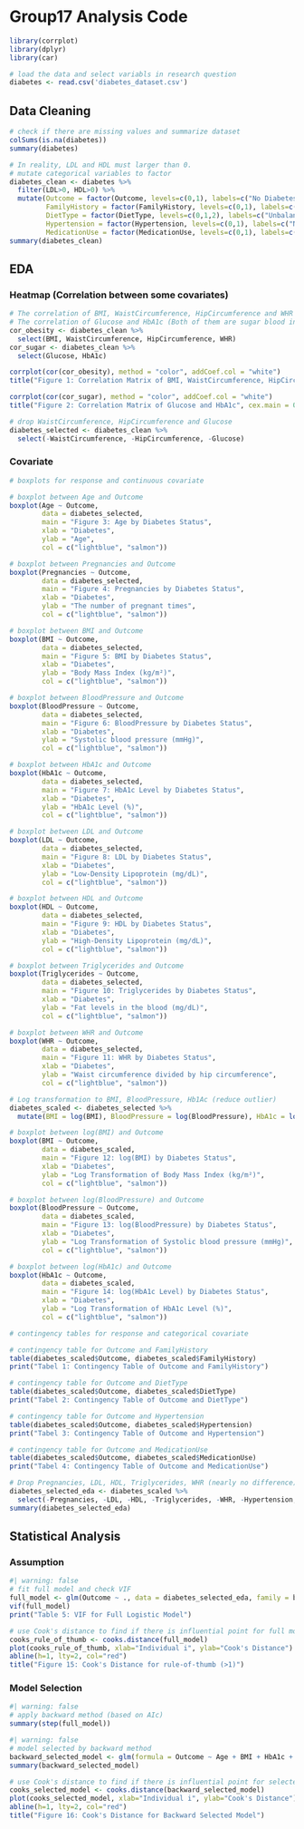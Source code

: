 # Group17 Analysis Code

```r
library(corrplot)
library(dplyr)
library(car)
```

```r
# load the data and select variabls in research question
diabetes <- read.csv('diabetes_dataset.csv')
```

## Data Cleaning

```r
# check if there are missing values and summarize dataset
colSums(is.na(diabetes))
summary(diabetes)
```

```r
# In reality, LDL and HDL must larger than 0.
# mutate categorical variables to factor
diabetes_clean <- diabetes %>%
  filter(LDL>0, HDL>0) %>%
  mutate(Outcome = factor(Outcome, levels=c(0,1), labels=c("No Diabetes","Diabetes")),
         FamilyHistory = factor(FamilyHistory, levels=c(0,1), labels=c("No Diabetes History","Has Diabetes History")),
         DietType = factor(DietType, levels=c(0,1,2), labels=c("Unbalanced", "Balanced", "Vegan")),
         Hypertension = factor(Hypertension, levels=c(0,1), labels=c("No Hypertension","Hypertension")),
         MedicationUse = factor(MedicationUse, levels=c(0,1), labels=c("Not Taking Medicine","Taking Medicine")))
summary(diabetes_clean)
```

## EDA

### Heatmap (Correlation between some covariates)

```r
# The correlation of BMI, WaistCircumference, HipCircumference and WHR (All of them are obesity indicators).
# The correlation of Glucose and HbA1c (Both of them are sugar blood indicators).
cor_obesity <- diabetes_clean %>%
  select(BMI, WaistCircumference, HipCircumference, WHR)
cor_sugar <- diabetes_clean %>%
  select(Glucose, HbA1c)

corrplot(cor(cor_obesity), method = "color", addCoef.col = "white")
title("Figure 1: Correlation Matrix of BMI, WaistCircumference, HipCircumference and WHR", cex.main = 0.9)

corrplot(cor(cor_sugar), method = "color", addCoef.col = "white")
title("Figure 2: Correlation Matrix of Glucose and HbA1c", cex.main = 0.9)
```

```R
# drop WaistCircumference, HipCircumference and Glucose
diabetes_selected <- diabetes_clean %>%
  select(-WaistCircumference, -HipCircumference, -Glucose)
```

### Covariate

```r
# boxplots for response and continuous covariate

# boxplot between Age and Outcome
boxplot(Age ~ Outcome,
        data = diabetes_selected,
        main = "Figure 3: Age by Diabetes Status",
        xlab = "Diabetes",
        ylab = "Age",
        col = c("lightblue", "salmon"))

# boxplot between Pregnancies and Outcome
boxplot(Pregnancies ~ Outcome,
        data = diabetes_selected,
        main = "Figure 4: Pregnancies by Diabetes Status",
        xlab = "Diabetes",
        ylab = "The number of pregnant times",
        col = c("lightblue", "salmon"))

# boxplot between BMI and Outcome
boxplot(BMI ~ Outcome,
        data = diabetes_selected,
        main = "Figure 5: BMI by Diabetes Status",
        xlab = "Diabetes",
        ylab = "Body Mass Index (kg/m²)",
        col = c("lightblue", "salmon"))

# boxplot between BloodPressure and Outcome
boxplot(BloodPressure ~ Outcome,
        data = diabetes_selected,
        main = "Figure 6: BloodPressure by Diabetes Status",
        xlab = "Diabetes",
        ylab = "Systolic blood pressure (mmHg)",
        col = c("lightblue", "salmon"))

# boxplot between HbA1c and Outcome
boxplot(HbA1c ~ Outcome,
        data = diabetes_selected,
        main = "Figure 7: HbA1c Level by Diabetes Status",
        xlab = "Diabetes",
        ylab = "HbA1c Level (%)",
        col = c("lightblue", "salmon"))

# boxplot between LDL and Outcome
boxplot(LDL ~ Outcome,
        data = diabetes_selected,
        main = "Figure 8: LDL by Diabetes Status",
        xlab = "Diabetes",
        ylab = "Low-Density Lipoprotein (mg/dL)",
        col = c("lightblue", "salmon"))

# boxplot between HDL and Outcome
boxplot(HDL ~ Outcome,
        data = diabetes_selected,
        main = "Figure 9: HDL by Diabetes Status",
        xlab = "Diabetes",
        ylab = "High-Density Lipoprotein (mg/dL)",
        col = c("lightblue", "salmon"))

# boxplot between Triglycerides and Outcome
boxplot(Triglycerides ~ Outcome,
        data = diabetes_selected,
        main = "Figure 10: Triglycerides by Diabetes Status",
        xlab = "Diabetes",
        ylab = "Fat levels in the blood (mg/dL)",
        col = c("lightblue", "salmon"))

# boxplot between WHR and Outcome
boxplot(WHR ~ Outcome,
        data = diabetes_selected,
        main = "Figure 11: WHR by Diabetes Status",
        xlab = "Diabetes",
        ylab = "Waist circumference divided by hip circumference",
        col = c("lightblue", "salmon"))
```
```R
# Log transformation to BMI, BloodPressure, Hb1Ac (reduce outlier)
diabetes_scaled <- diabetes_selected %>%
  mutate(BMI = log(BMI), BloodPressure = log(BloodPressure), HbA1c = log(HbA1c))

# boxplot between log(BMI) and Outcome
boxplot(BMI ~ Outcome,
        data = diabetes_scaled,
        main = "Figure 12: log(BMI) by Diabetes Status",
        xlab = "Diabetes",
        ylab = "Log Transformation of Body Mass Index (kg/m²)",
        col = c("lightblue", "salmon"))

# boxplot between log(BloodPressure) and Outcome
boxplot(BloodPressure ~ Outcome,
        data = diabetes_scaled,
        main = "Figure 13: log(BloodPressure) by Diabetes Status",
        xlab = "Diabetes",
        ylab = "Log Transformation of Systolic blood pressure (mmHg)",
        col = c("lightblue", "salmon"))

# boxplot between log(HbA1c) and Outcome
boxplot(HbA1c ~ Outcome,
        data = diabetes_scaled,
        main = "Figure 14: log(HbA1c Level) by Diabetes Status",
        xlab = "Diabetes",
        ylab = "Log Transformation of HbA1c Level (%)",
        col = c("lightblue", "salmon"))
```

```r
# contingency tables for response and categorical covariate

# contingency table for Outcome and FamilyHistory
table(diabetes_scaled$Outcome, diabetes_scaled$FamilyHistory)
print("Tabel 1: Contingency Table of Outcome and FamilyHistory")

# contingency table for Outcome and DietType
table(diabetes_scaled$Outcome, diabetes_scaled$DietType)
print("Tabel 2: Contingency Table of Outcome and DietType")

# contingency table for Outcome and Hypertension
table(diabetes_scaled$Outcome, diabetes_scaled$Hypertension)
print("Tabel 3: Contingency Table of Outcome and Hypertension")

# contingency table for Outcome and MedicationUse
table(diabetes_scaled$Outcome, diabetes_scaled$MedicationUse)
print("Tabel 4: Contingency Table of Outcome and MedicationUse")
```

```R
# Drop Pregnancies, LDL, HDL, Triglycerides, WHR (nearly no difference), Hypertension (imbalance) and MedicationUse.
diabetes_selected_eda <- diabetes_scaled %>%
  select(-Pregnancies, -LDL, -HDL, -Triglycerides, -WHR, -Hypertension, -MedicationUse)
summary(diabetes_selected_eda)
```

## Statistical Analysis

### Assumption

```R
#| warning: false
# fit full model and check VIF 
full_model <- glm(Outcome ~ ., data = diabetes_selected_eda, family = binomial)
vif(full_model)
print("Table 5: VIF for Full Logistic Model")
```

```R
# use Cook's distance to find if there is influential point for full model
cooks_rule_of_thumb <- cooks.distance(full_model)
plot(cooks_rule_of_thumb, xlab="Individual i", ylab="Cook's Distance")
abline(h=1, lty=2, col="red")
title("Figure 15: Cook's Distance for rule-of-thumb (>1)")
```
### Model Selection

```R
#| warning: false
# apply backward method (based on AIc)
summary(step(full_model))
```
```R
#| warning: false
# model selected by backward method
backward_selected_model <- glm(formula = Outcome ~ Age + BMI + HbA1c + FamilyHistory, data = diabetes_selected_eda, family = binomial)
summary(backward_selected_model)
```
```R
# use Cook's distance to find if there is influential point for selected model
cooks_selected_model <- cooks.distance(backward_selected_model)
plot(cooks_selected_model, xlab="Individual i", ylab="Cook's Distance")
abline(h=1, lty=2, col="red")
title("Figure 16: Cook's Distance for Backward Selected Model")
```
